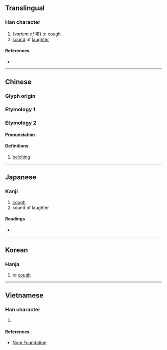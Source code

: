 {{character info/new}}
==Translingual==

===Han character===
{{Han char|rn=76|rad=欠|as=06|sn=10|four=07882|canj=YONO|ids=⿰亥欠}}

# (''variant of'' [[咳]]) to [[cough]]
# [[sound]] of [[laughter]]

====References====
* {{Han ref|kx=0567.190|dkj=16061|dj=0955.370|hdz=32139.050|uh=6B2C|ud=27436|bh=D1F5|bd=53749}}

----

==Chinese==

===Glyph origin===
{{Han etym}}

===Etymology 1===
{{zh-see|咳|v}}

===Etymology 2===
{{zh-forms}}

====Pronunciation====
{{zh-pron
|m=ài
|cat=n
}}

====Definitions====
{{zh-hanzi}}

# [[belching]]

----

==Japanese==

===Kanji===
{{ja-kanji|grade=|rs=欠06}}

# [[cough]]
# sound of laughter

====Readings====
* {{ja-readings|on=[[かい]] (kai), [[き]] (ki), [[がい]] (gai)|kun=[[せき]] (seki)}}

----

==Korean==

===Hanja===
{{ko-hanja|hangeul=해|eumhun=|rv=hae|mr=hae|y=hay}}

# to [[cough]]

----

==Vietnamese==

===Han character===
{{vi-readings|rs=欠06| hanviet = khái}}

# {{defn|lang=vi|sort=欠06}}

====References====
* [http://nomfoundation.org/common/nom_details.php?codepoint=6b2c Nom Foundation]